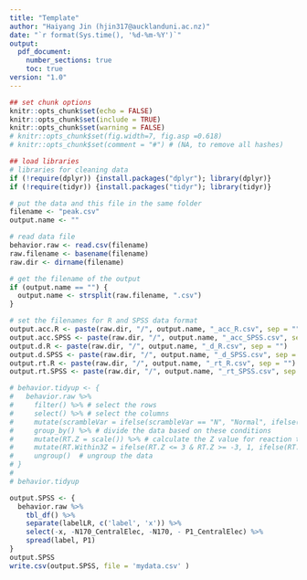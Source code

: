 ```yaml
---
title: "Template"
author: "Haiyang Jin (hjin317@aucklanduni.ac.nz)"
date: "`r format(Sys.time(), '%d-%m-%Y')`"
output: 
  pdf_document:
    number_sections: true
    toc: true
version: "1.0"
---
```


```r
## set chunk options
knitr::opts_chunk$set(echo = FALSE)
knitr::opts_chunk$set(include = TRUE)
knitr::opts_chunk$set(warning = FALSE)
# knitr::opts_chunk$set(fig.width=7, fig.asp =0.618) 
# knitr::opts_chunk$set(comment = "#") # (NA, to remove all hashes)

## load libraries
# libraries for cleaning data
if (!require(dplyr)) {install.packages("dplyr"); library(dplyr)}
if (!require(tidyr)) {install.packages("tidyr"); library(tidyr)}

```


```r
# put the data and this file in the same folder
filename <- "peak.csv"
output.name <- ""

# read data file
behavior.raw <- read.csv(filename)
raw.filename <- basename(filename)
raw.dir <- dirname(filename)

# get the filename of the output
if (output.name == "") {
  output.name <- strsplit(raw.filename, ".csv")
}

# set the filenames for R and SPSS data format
output.acc.R <- paste(raw.dir, "/", output.name, "_acc_R.csv", sep = "")
output.acc.SPSS <- paste(raw.dir, "/", output.name, "_acc_SPSS.csv", sep = "")
output.d.R <- paste(raw.dir, "/", output.name, "_d_R.csv", sep = "")
output.d.SPSS <- paste(raw.dir, "/", output.name, "_d_SPSS.csv", sep = "")
output.rt.R <- paste(raw.dir, "/", output.name, "_rt_R.csv", sep = "")
output.rt.SPSS <- paste(raw.dir, "/", output.name, "_rt_SPSS.csv", sep = "")

```


```r
# behavior.tidyup <- {
#   behavior.raw %>%
#     filter() %>% # select the rows
#     select() %>% # select the columns
#     mutate(scrambleVar = ifelse(scrambleVar == "N", "Normal", ifelse(scrambleVar == "S", "Scrambled", ""))) %>% # rename the levels for scramble variable 
#     group_by() %>% # divide the data based on these conditions
#     mutate(RT.Z = scale()) %>% # calculate the Z value for reaction times within each group
#     mutate(RT.Within3Z = ifelse(RT.Z <= 3 & RT.Z >= -3, 1, ifelse(RT.Z < -3 | RT.Z > 3, 0, NaN))) %>%  # if the Z values are between -3 and 3, will be marked as 1. 
#     ungroup()  # ungroup the data
# }
# 
# behavior.tidyup
```

```r
output.SPSS <- {
  behavior.raw %>%
    tbl_df() %>%
    separate(labelLR, c('label', 'x')) %>%
    select(-x, -N170_CentralElec, -N170, - P1_CentralElec) %>%
    spread(label, P1)
}
output.SPSS
write.csv(output.SPSS, file = 'mydata.csv' )
```

